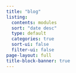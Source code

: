 ```yaml
---
title: "blog"
listing:
  contents: modules
  sort: "date desc"
  type: default
  categories: true
  sort-ui: false
  filter-ui: false
page-layout: full
title-block-banner: true
---
```




